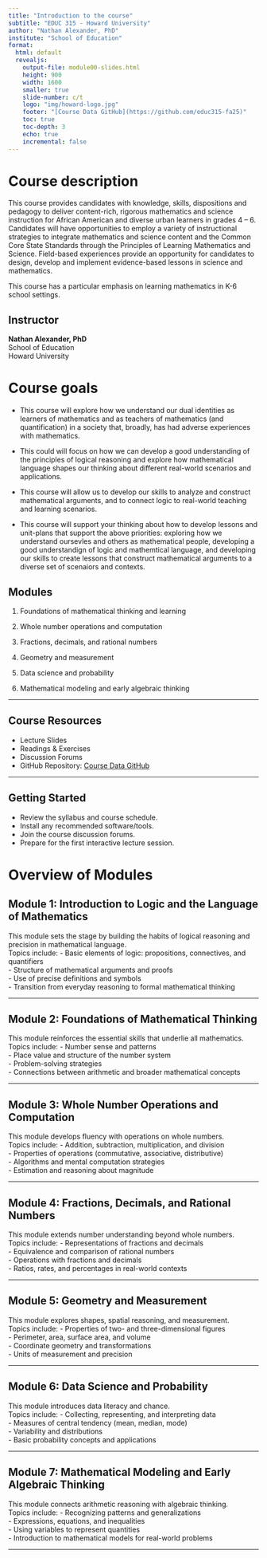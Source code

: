 ```yaml
---
title: "Introduction to the course"
subtitle: "EDUC 315 - Howard University"
author: "Nathan Alexander, PhD"
institute: "School of Education"
format: 
  html: default
  revealjs:
    output-file: module00-slides.html
    height: 900
    width: 1600
    smaller: true
    slide-number: c/t
    logo: "img/howard-logo.jpg"
    footer: "[Course Data GitHub](https://github.com/educ315-fa25)"
    toc: true
    toc-depth: 3
    echo: true
    incremental: false
---
```


# Course description

This course provides candidates with knowledge, skills, dispositions and pedagogy to deliver content-rich, rigorous mathematics and science instruction for African American and diverse urban learners in grades 4 – 6. Candidates will have opportunities to employ a variety of instructional strategies to integrate mathematics and science content and the Common Core State Standards through the Principles of Learning Mathematics and Science. Field-based experiences provide an opportunity for candidates to design, develop and implement evidence-based lessons in science and mathematics.

This course has a particular emphasis on learning mathematics in K-6 school settings.

## Instructor

**Nathan Alexander, PhD**  
School of Education  
Howard University

# Course goals

- This course will explore how we understand our dual identities as learners of mathematics and as teachers of mathematics (and quantification) in a society that, broadly, has had adverse experiences with mathematics.

- This could will focus on how we can develop a good understanding of the principles of logical reasoning and explore how mathematical language shapes our thinking about different real-world scenarios and applications.

- This course will allow us to develop our skills to analyze and construct mathematical arguments, and to connect logic to real-world teaching and learning scenarios.

- This course will support your thinking about how to develop lessons and unit-plans that support the above priorities: exploring how we understand oursevles and others as mathematical people, developing a good understandign of logic and mathemtical language, and developing our skills to create lessons that construct mathematical arguments to a diverse set of scenaiors and contexts.

## Modules

1. Foundations of mathematical thinking and learning

2. Whole number operations and computation

3. Fractions, decimals, and rational numbers

4. Geometry and measurement

5. Data science and probability

6. Mathematical modeling and early algebraic thinking


---


## Course Resources

- Lecture Slides  
- Readings & Exercises  
- Discussion Forums  
- GitHub Repository: [Course Data GitHub](https://github.com/educ315-fa25)

---

## Getting Started

- Review the syllabus and course schedule.  
- Install any recommended software/tools.  
- Join the course discussion forums.  
- Prepare for the first interactive lecture session.

# Overview of Modules

## Module 1: Introduction to Logic and the Language of Mathematics
This module sets the stage by building the habits of logical reasoning and precision in mathematical language.  
Topics include:
- Basic elements of logic: propositions, connectives, and quantifiers  
- Structure of mathematical arguments and proofs  
- Use of precise definitions and symbols  
- Transition from everyday reasoning to formal mathematical thinking  

---

## Module 2: Foundations of Mathematical Thinking
This module reinforces the essential skills that underlie all mathematics.  
Topics include:
- Number sense and patterns  
- Place value and structure of the number system  
- Problem-solving strategies  
- Connections between arithmetic and broader mathematical concepts  

---

## Module 3: Whole Number Operations and Computation
This module develops fluency with operations on whole numbers.  
Topics include:
- Addition, subtraction, multiplication, and division  
- Properties of operations (commutative, associative, distributive)  
- Algorithms and mental computation strategies  
- Estimation and reasoning about magnitude  

---

## Module 4: Fractions, Decimals, and Rational Numbers
This module extends number understanding beyond whole numbers.  
Topics include:
- Representations of fractions and decimals  
- Equivalence and comparison of rational numbers  
- Operations with fractions and decimals  
- Ratios, rates, and percentages in real-world contexts  

---

## Module 5: Geometry and Measurement
This module explores shapes, spatial reasoning, and measurement.  
Topics include:
- Properties of two- and three-dimensional figures  
- Perimeter, area, surface area, and volume  
- Coordinate geometry and transformations  
- Units of measurement and precision  

---

## Module 6: Data Science and Probability
This module introduces data literacy and chance.  
Topics include:
- Collecting, representing, and interpreting data  
- Measures of central tendency (mean, median, mode)  
- Variability and distributions  
- Basic probability concepts and applications  

---

## Module 7: Mathematical Modeling and Early Algebraic Thinking
This module connects arithmetic reasoning with algebraic thinking.  
Topics include:
- Recognizing patterns and generalizations  
- Expressions, equations, and inequalities  
- Using variables to represent quantities  
- Introduction to mathematical models for real-world problems  


---